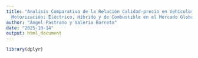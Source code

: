 ```yaml
--- 
title: "Analisis Comparativo de la Relación Calidad-precio en Vehículos por Tipo de
  Motorización: Eléctrico, Hibrido y de Combustible en el Mercado Global 2025"
author: "Ángel Pastrano y Valeria Barreto"
date: "2025-10-14"
output: html_document
---  
```


```r
library(dplyr)
```

